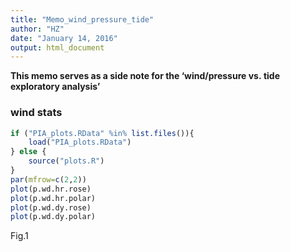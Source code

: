 ---
title: "Memo_wind_pressure_tide"
author: "HZ"
date: "January 14, 2016"
output: html_document
---
**This memo serves as a side note for the 'wind/pressure vs. tide exploratory analysis'** 

### wind stats  

```{r, echo=FALSE}
if ("PIA_plots.RData" %in% list.files()){
    load("PIA_plots.RData")
} else {
    source("plots.R")
}
par(mfrow=c(2,2))
plot(p.wd.hr.rose)
plot(p.wd.hr.polar)
plot(p.wd.dy.rose)
plot(p.wd.dy.polar)
```
Fig.1 



